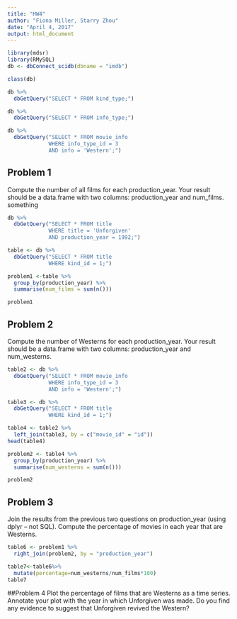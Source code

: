 ```yaml
---
title: "HW4"
author: "Fiona Miller, Starry Zhou"
date: "April 4, 2017"
output: html_document
---
```

```r
library(mdsr)
library(RMySQL)
db <- dbConnect_scidb(dbname = "imdb")
```

```r
class(db)
```

```r
db %>%
  dbGetQuery("SELECT * FROM kind_type;")
```

```r
db %>%
  dbGetQuery("SELECT * FROM info_type;")
```

```r
db %>%
  dbGetQuery("SELECT * FROM movie_info
             WHERE info_type_id = 3
             AND info = 'Western';")
```


## Problem 1
Compute the number of all films for each production_year. Your result should be a data.frame with two columns: production_year and num_films. something
```r
db %>%
  dbGetQuery("SELECT * FROM title
             WHERE title = 'Unforgiven'
             AND production_year = 1992;")
```

```r
table <- db %>%
  dbGetQuery("SELECT * FROM title
             WHERE kind_id = 1;")

```

```r
problem1 <-table %>%
  group_by(production_year) %>%
  summarise(num_films = sum(n()))
```

```r
problem1
```


## Problem 2
Compute the number of Westerns for each production_year. Your result should be a  data.frame with two columns: production_year and num_westerns.
```r
table2 <- db %>%
  dbGetQuery("SELECT * FROM movie_info
             WHERE info_type_id = 3
             AND info = 'Western';")
```

```r
table3 <- db %>%
  dbGetQuery("SELECT * FROM title
             WHERE kind_id = 1;")
```

```r
table4 <- table2 %>%
  left_join(table3, by = c("movie_id" = "id"))
head(table4)
```

```r
problem2 <- table4 %>%
  group_by(production_year) %>%
  summarise(num_westerns = sum(n()))
```

```r
problem2
```

## Problem 3
Join the results from the previous two questions on production_year (using dplyr – not SQL). Compute the percentage of movies in each year that are Westerns.

```r
table6 <- problem1 %>%
  right_join(problem2, by = "production_year")
```

```r
table7<-table6%>%
  mutate(percentage=num_westerns/num_films*100)
table7
```



##Problem 4
Plot the percentage of films that are Westerns as a time series. Annotate your plot with the year in which Unforgiven was made. Do you find any evidence to suggest that Unforgiven revived the Western?
